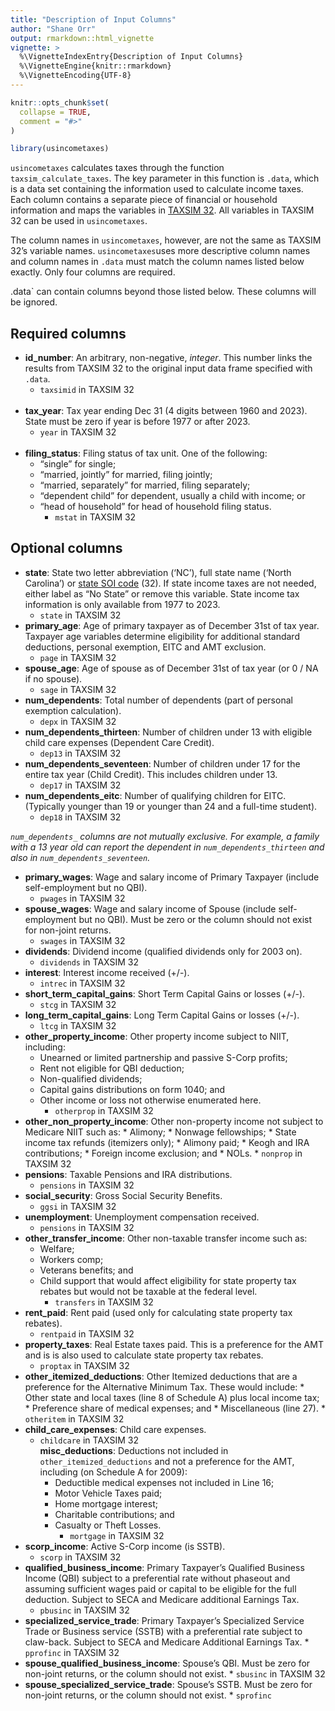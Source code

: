 ```yaml
---
title: "Description of Input Columns"
author: "Shane Orr"
output: rmarkdown::html_vignette
vignette: >
  %\VignetteIndexEntry{Description of Input Columns}
  %\VignetteEngine{knitr::rmarkdown}
  %\VignetteEncoding{UTF-8}
---
```


```r
knitr::opts_chunk$set(
  collapse = TRUE,
  comment = "#>"
)
```

```r
library(usincometaxes)
```

`usincometaxes` calculates taxes through the function `taxsim_calculate_taxes`. The key parameter in this function is `.data`, which is a data set containing the information used to calculate income taxes. Each column contains a separate piece of financial or household information and maps the variables in [TAXSIM 32](http://users.nber.org/~taxsim/taxsim32/). All variables in TAXSIM 32 can be used in `usincometaxes`. 

The column names in `usincometaxes`, however, are not the same as TAXSIM 32's variable names. `usincometaxes`uses more descriptive column names and column names in `.data` must match the column names listed below exactly. Only four columns are required.

.data` can contain columns beyond those listed below. These columns will be ignored.

## Required columns

* **id_number**: An arbitrary, non-negative, *integer*. This number links the results from TAXSIM
    32 to the original input data frame specified with `.data`.
    * `taxsimid` in TAXSIM 32
<br>     
* **tax_year**: Tax year ending Dec 31 (4 digits between 1960 and 2023). State must be zero if
      year is before 1977 or after 2023.
    * `year` in TAXSIM 32
<br>        
* **filing_status**: Filing status of tax unit. One of the following: 
    * "single" for single;
    * "married, jointly" for married, filing jointly; 
    * "married, separately" for married, filing separately;
    * "dependent child" for dependent, usually a child with income; or
    * "head of household" for head of household filing status.
        * `mstat` in TAXSIM 32
<br> 

## Optional columns

* **state**: State two letter abbreviation ('NC'), full state name ('North Carolina') or [state SOI code](https://users.nber.org/~taxsim/statesoi.html) (32). If state income taxes are not needed,
      either label as "No State" or remove this variable. State income tax information is only available from 1977 to 2023.
    * `state` in TAXSIM 32
<br> 
* **primary_age**: Age of primary taxpayer as of December 31st of tax year. Taxpayer age variables
      determine eligibility for additional standard deductions, personal exemption, EITC and AMT exclusion.
    * `page` in TAXSIM 32
<br> 
* **spouse_age**: Age of spouse as of December 31st of tax year (or 0 / NA if no spouse).
    * `sage` in TAXSIM 32
<br> 
* **num_dependents**: Total number of dependents (part of personal exemption calculation).
    * `depx` in TAXSIM 32
<br> 
* **num_dependents_thirteen**: Number of children under 13 with eligible child care expenses (Dependent Care Credit).
    * `dep13` in TAXSIM 32
<br> 
* **num_dependents_seventeen**: Number of children under 17 for the entire tax year (Child Credit).
      This includes children under 13.
    * `dep17` in TAXSIM 32
<br> 
* **num_dependents_eitc**: Number of qualifying children for EITC. (Typically younger than 19 or
      younger than 24 and a full-time student).
    * `dep18` in TAXSIM 32
<br> 

*`num_dependents_` columns are not mutually exclusive. For example, a family with a 13 year old
 can report the dependent in `num_dependents_thirteen` and also in `num_dependents_seventeen`.* 

* **primary_wages**: Wage and salary income of Primary Taxpayer (include self-employment but no QBI).
    * `pwages` in TAXSIM 32
<br> 
* **spouse_wages**: Wage and salary income of Spouse (include self-employment but no QBI). Must
      be zero or the column should not exist for non-joint returns.
    * `swages` in TAXSIM 32
<br> 
* **dividends**: Dividend income (qualified dividends only for 2003 on).
    * `dividends` in TAXSIM 32
<br> 
* **interest**: Interest income received (+/-).
    * `intrec` in TAXSIM 32
<br> 
* **short_term_capital_gains**: Short Term Capital Gains or losses (+/-).
    * `stcg` in TAXSIM 32
<br> 
* **long_term_capital_gains**: Long Term Capital Gains or losses (+/-).
    * `ltcg` in TAXSIM 32
<br> 
* **other_property_income**: Other property income subject to NIIT, including: 
    * Unearned or limited partnership and passive S-Corp profits; 
    * Rent not eligible for QBI deduction;
    * Non-qualified dividends; 
    * Capital gains distributions on form 1040; and
    * Other income or loss not otherwise enumerated here.
        * `otherprop` in TAXSIM 32
<br> 
* **other_non_property_income**: Other non-property income not subject to Medicare NIIT such as:
      * Alimony; 
      * Nonwage fellowships; 
      * State income tax refunds (itemizers only);
      * Alimony paid; 
      * Keogh and IRA contributions; 
      * Foreign income exclusion; and 
      * NOLs.
          * `nonprop` in TAXSIM 32
<br> 
* **pensions**: Taxable Pensions and IRA distributions.
    * `pensions` in TAXSIM 32
<br> 
* **social_security**: Gross Social Security Benefits.
    * `ggsi` in TAXSIM 32
<br> 
* **unemployment**: Unemployment compensation received.
    * `pensions` in TAXSIM 32
<br> 
* **other_transfer_income**: Other non-taxable transfer income such as: 
    * Welfare; 
    * Workers comp;
    * Veterans benefits; and 
    * Child support that would affect eligibility for state property tax rebates but would not be taxable at the federal level.
        * `transfers` in TAXSIM 32
<br> 
* **rent_paid**: Rent paid (used only for calculating state property tax rebates).
    * `rentpaid` in TAXSIM 32
<br> 
* **property_taxes**: Real Estate taxes paid. This is a preference for the AMT and is is also
      used to calculate state property tax rebates.
    * `proptax` in TAXSIM 32
<br> 
* **other_itemized_deductions**: Other Itemized deductions that are a preference for the Alternative
      Minimum Tax. These would include: 
      * Other state and local taxes (line 8 of Schedule A) plus local income tax; 
      * Preference share of medical expenses; and 
      * Miscellaneous (line 27).
          * `otheritem` in TAXSIM 32
<br> 
* **child_care_expenses**: Child care expenses.
    * `childcare` in TAXSIM 32
<br> 
 **misc_deductions**: Deductions not included in `other_itemized_deductions` and not a preference
      for the AMT, including (on Schedule A for 2009):
      * Deductible medical expenses not included in Line 16; 
      * Motor Vehicle Taxes paid; 
      * Home mortgage interest; 
      * Charitable contributions; and 
      * Casualty or Theft Losses.
          * `mortgage` in TAXSIM 32
<br> 
* **scorp_income**: Active S-Corp income (is SSTB).
    * `scorp` in TAXSIM 32
<br> 
* **qualified_business_income**: Primary Taxpayer's Qualified Business Income (QBI) subject to a
      preferential rate without phaseout and assuming sufficient wages paid or capital to be eligible
      for the full deduction. Subject to SECA and Medicare additional Earnings Tax.
     * `pbusinc` in TAXSIM 32
<br> 
* **specialized_service_trade**: Primary Taxpayer's Specialized Service Trade or Business service
      (SSTB) with a preferential rate subject to claw-back. Subject to SECA and Medicare Additional Earnings Tax.
      * `pprofinc` in TAXSIM 32
<br> 
* **spouse_qualified_business_income**: Spouse's QBI. Must be zero for non-joint returns, or the
      column should not exist.
      * `sbusinc` in TAXSIM 32
<br> 
* **spouse_specialized_service_trade**: Spouse's SSTB. Must be zero for non-joint returns, or the
      column should not exist.
      * `sprofinc`
